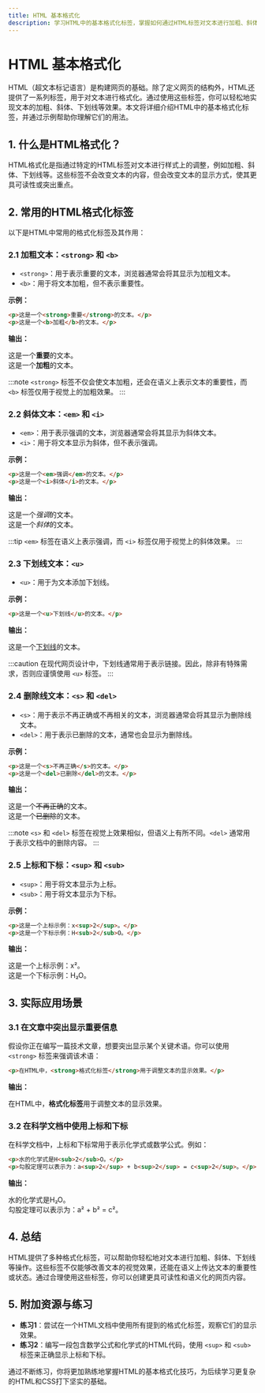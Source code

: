 ```yaml
---
title: HTML 基本格式化
description: 学习HTML中的基本格式化标签，掌握如何通过HTML标签对文本进行加粗、斜体、下划线等格式化操作。
---
```


# HTML 基本格式化

HTML（超文本标记语言）是构建网页的基础。除了定义网页的结构外，HTML还提供了一系列标签，用于对文本进行格式化。通过使用这些标签，你可以轻松地实现文本的加粗、斜体、下划线等效果。本文将详细介绍HTML中的基本格式化标签，并通过示例帮助你理解它们的用法。

## 1. 什么是HTML格式化？

HTML格式化是指通过特定的HTML标签对文本进行样式上的调整，例如加粗、斜体、下划线等。这些标签不会改变文本的内容，但会改变文本的显示方式，使其更具可读性或突出重点。

## 2. 常用的HTML格式化标签

以下是HTML中常用的格式化标签及其作用：

### 2.1 加粗文本：`<strong>` 和 `<b>`

- `<strong>`：用于表示重要的文本，浏览器通常会将其显示为加粗文本。
- `<b>`：用于将文本加粗，但不表示重要性。

**示例：**

```html
<p>这是一个<strong>重要</strong>的文本。</p>
<p>这是一个<b>加粗</b>的文本。</p>
```

**输出：**

这是一个**重要**的文本。<br />
这是一个**加粗**的文本。

:::note
`<strong>` 标签不仅会使文本加粗，还会在语义上表示文本的重要性，而 `<b>` 标签仅用于视觉上的加粗效果。
:::

### 2.2 斜体文本：`<em>` 和 `<i>`

- `<em>`：用于表示强调的文本，浏览器通常会将其显示为斜体文本。
- `<i>`：用于将文本显示为斜体，但不表示强调。

**示例：**

```html
<p>这是一个<em>强调</em>的文本。</p>
<p>这是一个<i>斜体</i>的文本。</p>
```

**输出：**

这是一个*强调*的文本。<br />
这是一个*斜体*的文本。

:::tip
`<em>` 标签在语义上表示强调，而 `<i>` 标签仅用于视觉上的斜体效果。
:::

### 2.3 下划线文本：`<u>`

- `<u>`：用于为文本添加下划线。

**示例：**

```html
<p>这是一个<u>下划线</u>的文本。</p>
```

**输出：**

这是一个<u>下划线</u>的文本。

:::caution
在现代网页设计中，下划线通常用于表示链接。因此，除非有特殊需求，否则应谨慎使用 `<u>` 标签。
:::

### 2.4 删除线文本：`<s>` 和 `<del>`

- `<s>`：用于表示不再正确或不再相关的文本，浏览器通常会将其显示为删除线文本。
- `<del>`：用于表示已删除的文本，通常也会显示为删除线。

**示例：**

```html
<p>这是一个<s>不再正确</s>的文本。</p>
<p>这是一个<del>已删除</del>的文本。</p>
```

**输出：**

这是一个~~不再正确~~的文本。<br />
这是一个~~已删除~~的文本。

:::note
`<s>` 和 `<del>` 标签在视觉上效果相似，但语义上有所不同。`<del>` 通常用于表示文档中的删除内容。
:::

### 2.5 上标和下标：`<sup>` 和 `<sub>`

- `<sup>`：用于将文本显示为上标。
- `<sub>`：用于将文本显示为下标。

**示例：**

```html
<p>这是一个上标示例：x<sup>2</sup>。</p>
<p>这是一个下标示例：H<sub>2</sub>O。</p>
```

**输出：**

这是一个上标示例：x²。<br />
这是一个下标示例：H₂O。

## 3. 实际应用场景

### 3.1 在文章中突出显示重要信息

假设你正在编写一篇技术文章，想要突出显示某个关键术语。你可以使用 `<strong>` 标签来强调该术语：

```html
<p>在HTML中，<strong>格式化标签</strong>用于调整文本的显示效果。</p>
```

**输出：**

在HTML中，**格式化标签**用于调整文本的显示效果。

### 3.2 在科学文档中使用上标和下标

在科学文档中，上标和下标常用于表示化学式或数学公式。例如：

```html
<p>水的化学式是H<sub>2</sub>O。</p>
<p>勾股定理可以表示为：a<sup>2</sup> + b<sup>2</sup> = c<sup>2</sup>。</p>
```

**输出：**

水的化学式是H₂O。<br />
勾股定理可以表示为：a² + b² = c²。

## 4. 总结

HTML提供了多种格式化标签，可以帮助你轻松地对文本进行加粗、斜体、下划线等操作。这些标签不仅能够改善文本的视觉效果，还能在语义上传达文本的重要性或状态。通过合理使用这些标签，你可以创建更具可读性和语义化的网页内容。

## 5. 附加资源与练习

- **练习1**：尝试在一个HTML文档中使用所有提到的格式化标签，观察它们的显示效果。
- **练习2**：编写一段包含数学公式和化学式的HTML代码，使用 `<sup>` 和 `<sub>` 标签来正确显示上标和下标。

通过不断练习，你将更加熟练地掌握HTML的基本格式化技巧，为后续学习更复杂的HTML和CSS打下坚实的基础。